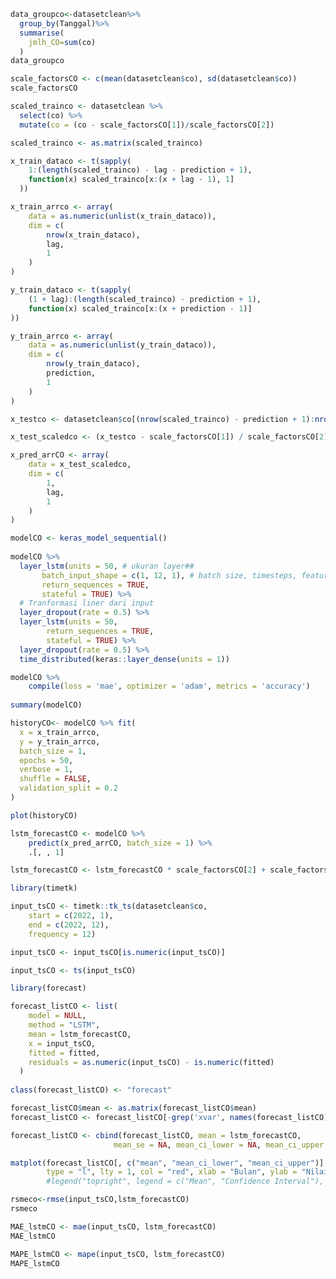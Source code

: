 ```{r}
data_groupco<-datasetclean%>%
  group_by(Tanggal)%>%
  summarise(
    jmlh_CO=sum(co)
  )
data_groupco


```

```{r}
scale_factorsCO <- c(mean(datasetclean$co), sd(datasetclean$co))
scale_factorsCO
```
```{r}
scaled_trainco <- datasetclean %>%
  select(co) %>%
  mutate(co = (co - scale_factorsCO[1])/scale_factorsCO[2])
```

```{r}
scaled_trainco <- as.matrix(scaled_trainco)
```

```{r}
x_train_dataco <- t(sapply(
    1:(length(scaled_trainco) - lag - prediction + 1),
    function(x) scaled_trainco[x:(x + lag - 1), 1]
  ))
```


```{r}
x_train_arrco <- array(
    data = as.numeric(unlist(x_train_dataco)),
    dim = c(
        nrow(x_train_dataco),
        lag,
        1
    )
)
```

```{r}
y_train_dataco <- t(sapply(
    (1 + lag):(length(scaled_trainco) - prediction + 1),
    function(x) scaled_trainco[x:(x + prediction - 1)]
))
```

```{r}
y_train_arrco <- array(
    data = as.numeric(unlist(y_train_dataco)),
    dim = c(
        nrow(y_train_dataco),
        prediction,
        1
    )
)
```

```{r}
x_testco <- datasetclean$co[(nrow(scaled_trainco) - prediction + 1):nrow(scaled_trainco)]
```

```{r}
x_test_scaledco <- (x_testco - scale_factorsCO[1]) / scale_factorsCO[2]
```

```{r}
x_pred_arrCO <- array(
    data = x_test_scaledco,
    dim = c(
        1,
        lag,
        1
    )
)
```

```{r}
modelCO <- keras_model_sequential()
 
modelCO %>%
  layer_lstm(units = 50, # ukuran layer##
       batch_input_shape = c(1, 12, 1), # batch size, timesteps, features
       return_sequences = TRUE,
       stateful = TRUE) %>%
  # Tranformasi liner dari input
  layer_dropout(rate = 0.5) %>%
  layer_lstm(units = 50,
        return_sequences = TRUE,
        stateful = TRUE) %>%
  layer_dropout(rate = 0.5) %>%
  time_distributed(keras::layer_dense(units = 1))
```

```{r}
modelCO %>%
    compile(loss = 'mae', optimizer = 'adam', metrics = 'accuracy')
 
summary(modelCO)
```
```{r}
historyCO<- modelCO %>% fit(
  x = x_train_arrco,
  y = y_train_arrco,
  batch_size = 1,
  epochs = 50,
  verbose = 1,
  shuffle = FALSE,
  validation_split = 0.2
)
```
```{r}
plot(historyCO)
```
```{r}
lstm_forecastCO <- modelCO %>%
    predict(x_pred_arrCO, batch_size = 1) %>%
    .[, , 1]
```

```{r}
lstm_forecastCO <- lstm_forecastCO * scale_factorsCO[2] + scale_factorsCO[1]
```

```{r}
library(timetk)
```

```{r}
input_tsCO <- timetk::tk_ts(datasetclean$co, 
    start = c(2022, 1), 
    end = c(2022, 12), 
    frequency = 12)
```

```{r}
input_tsCO <- input_tsCO[is.numeric(input_tsCO)]
```

```{r}
input_tsCO <- ts(input_tsCO)
```

```{r}
library(forecast)
```


```{r}
forecast_listCO <- list(
    model = NULL,
    method = "LSTM",
    mean = lstm_forecastCO,
    x = input_tsCO,
    fitted = fitted,
    residuals = as.numeric(input_tsCO) - is.numeric(fitted)
  )
 
class(forecast_listCO) <- "forecast"
```

```{r}
forecast_listCO$mean <- as.matrix(forecast_listCO$mean)
forecast_listCO <- forecast_listCO[-grep('xvar', names(forecast_listCO))]
```

```{r}
forecast_listCO <- cbind(forecast_listCO, mean = lstm_forecastCO,
                       mean_se = NA, mean_ci_lower = NA, mean_ci_upper = NA)
```

```{r}
matplot(forecast_listCO[, c("mean", "mean_ci_lower", "mean_ci_upper")],
        type = "l", lty = 1, col = "red", xlab = "Bulan", ylab = "Nilai CO")
        #legend("topright", legend = c("Mean", "Confidence Interval"), lty = 1, col = c("blue", "red"))
```

```{r}
rsmeco<-rmse(input_tsCO,lstm_forecastCO)
rsmeco
```

```{r}
MAE_lstmCO <- mae(input_tsCO, lstm_forecastCO)
MAE_lstmCO
```
```{r}
MAPE_lstmCO <- mape(input_tsCO, lstm_forecastCO)
MAPE_lstmCO
```